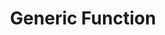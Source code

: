 ---
id: "q_ts_med_011"
questionType: "MULTIPLE_CHOICE"
title: "Generic Function"
description: "Which syntax defines a generic function?"
difficulty: "MEDIUM"
category: "Type Script"
options:
  - "function identity<T>(arg: T): T"
  - "function identity(arg: T): T"
  - "function identity<T>(T arg): T"
  - "function identity<T>(arg): T"
correctAnswer: 0
---